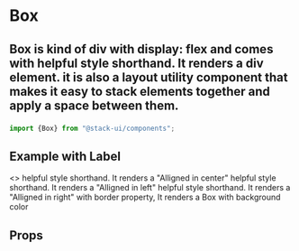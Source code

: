 
<Meta title="Components/Box" component="Rows" />

<Story name="Import" />

# Box

## <p>Box is kind of div with display: flex and comes with helpful style shorthand. It renders a div element. it is also a layout utility component that makes it easy to stack elements together and apply a space between them.</p>

```jsx
import {Box} from "@stack-ui/components";
```
## Example with Label

<Preview withToolbar>
<Story name="-Default">
    <>
    <Box textAlign="center" p="0px" pt="20px">helpful style shorthand. It renders a "Alligned in center"</Box>
    <Box textAlign="left" p="0px" pt="20px">helpful style shorthand. It renders a "Alligned in left"</Box>
    <Box textAlign="right" p="0px" pt="20px">helpful style shorthand. It renders a "Alligned in right"</Box>
     <Box width="50%" background="#e7e1e1" p="0px" pt="20px" border="1px solid blue">with border property, It renders a Box with background color</Box>
    </>
</Story>
</Preview>

<Story name="Props" />

## Props

<Props of={BoxTypes} />


